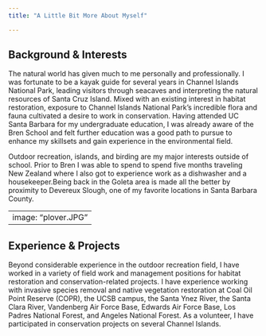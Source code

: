 ```yaml
---
title: "A Little Bit More About Myself"

---
```



## Background & Interests

The natural world has given much to me personally and professionally. I was fortunate to be a kayak guide for several years in Channel Islands National Park, leading visitors through seacaves and interpreting the natural resources of Santa Cruz Island. Mixed with an existing interest in habitat restoration, exposure to Channel Islands National Park's incredible flora and fauna cultivated a desire to work in conservation. Having attended UC Santa Barbara for my undergraduate education, I was already aware of the Bren School and felt further education was a good path to pursue to enhance my skillsets and gain experience in the environmental field.

Outdoor recreation, islands, and birding are my major interests outside of school. Prior to Bren I was able to spend to spend five months traveling New Zealand where I also got to experience work as a dishwasher and a housekeeper.Being back in the Goleta area is made all the better by proximity to Devereux Slough, one of my favorite locations in Santa Barbara County. 


---
image: "plover.JPG"
---
## Experience & Projects

Beyond considerable experience in the outdoor recreation field, I have worked in a variety of field work and management positions for habitat restoration and conservation-related projects. I have experience working with invasive species removal and native vegetation restoration at Coal Oil Point Reserve (COPR), the UCSB campus, the Santa Ynez River, the Santa Clara River, Vandenberg Air Force Base, Edwards Air Force Base, Los Padres National Forest, and Angeles National Forest. As a volunteer, I have participated in conservation projects on several Channel Islands.



